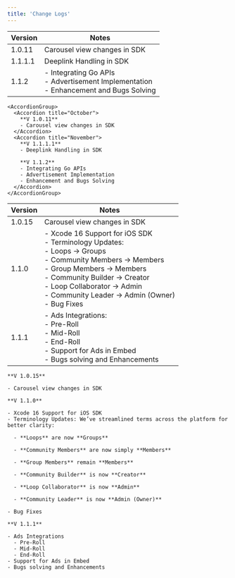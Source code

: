 ```yaml
---
title: 'Change Logs'
---
```


<Tabs>
  <Tab title="Android">



| Version  | Notes                                                                                     |
|----------|-------------------------------------------------------------------------------------------|
| 1.0.11   | Carousel view changes in SDK                                                              |
| 1.1.1.1  | Deeplink Handling in SDK                                                                  |
| 1.1.2    | - Integrating Go APIs<br>- Advertisement Implementation<br>- Enhancement and Bugs Solving |

  

    <AccordionGroup>
      <Accordion title="October">
        **V 1.0.11**
        - Carousel view changes in SDK
      </Accordion>
      <Accordion title="November">
        **V 1.1.1.1**
        - Deeplink Handling in SDK

        **V 1.1.2**
        - Integrating Go APIs
        - Advertisement Implementation
        - Enhancement and Bugs Solving
      </Accordion>
    </AccordionGroup>
  </Tab>
</Tabs>
  <Tab title="iOS">


| Version  | Notes                                                                                     |
|----------|-------------------------------------------------------------------------------------------|
| 1.0.15   | Carousel view changes in SDK                                                              |
| 1.1.0    | - Xcode 16 Support for iOS SDK<br>- Terminology Updates:<br>  - Loops → Groups<br>  - Community Members → Members<br>  - Group Members → Members<br>  - Community Builder → Creator<br>  - Loop Collaborator → Admin<br>  - Community Leader → Admin (Owner)<br>- Bug Fixes   |
| 1.1.1    | - Ads Integrations:<br>  - Pre-Roll<br>  - Mid-Roll<br>  - End-Roll<br>- Support for Ads in Embed<br>- Bugs solving and Enhancements |

  
    **V 1.0.15**

    - Carousel view changes in SDK

    **V 1.1.0**

    - Xcode 16 Support for iOS SDK
    - Terminology Updates: We’ve streamlined terms across the platform for better clarity:

      - **Loops** are now **Groups**

      - **Community Members** are now simply **Members**

      - **Group Members** remain **Members**

      - **Community Builder** is now **Creator**

      - **Loop Collaborator** is now **Admin**

      - **Community Leader** is now **Admin (Owner)**

    - Bug Fixes  

    **V 1.1.1**

    - Ads Integrations 
      - Pre-Roll 
      - Mid-Roll
      - End-Roll
    - Support for Ads in Embed
    - Bugs solving and Enhancements
  </Tab>
</Tabs>
